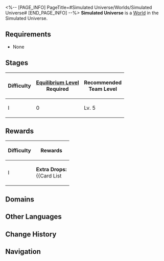 <%-- [PAGE_INFO]
PageTitle=#Simulated Universe/Worlds/Simulated Universe#
[END_PAGE_INFO] --%>
{{Domain Infobox
|title         = Simulated Universe
|image         = Simulated Universe Simulated Universe.png
|type          = Simulated Universe
|type2         = World
|mechanism     = 
|boss          = Blaze Out of Space
|requiredEL    = 
|recLevel      = 5
|recTypes      = Ice
|cost          = 40
|drops         = 
|drops_delim   = ;
|rewards       = 
}}
'''Simulated Universe''' is a [[Simulated Universe/Worlds#Worlds|World]] in the Simulated Universe.

==Requirements==
* None

==Stages==
{| class="article-table"
! Difficulty !! [[Equilibrium Level]]<br />Required !! Recommended<br />Team Level
|-
| I || 0 || Lv. 5
|}

==Rewards==
{| class="wikitable"
! Difficulty !! Rewards
|-
| I || '''Extra Drops:'''<br />{{Card List||mini=1}}
|}

==Domains==
{{Tabber
}}

==Other Languages==
{{Other Languages
|en   = Simulated Universe
|zhs  = 模拟宇宙
|zht  = 模擬宇宙
|ja   = 模擬宇宙
|ko   = 시뮬레이션 우주
|es   = Universo Simulado
|fr   = Univers simulé
|ru   = Виртуальная вселенная
|th   = Simulated Universe
|vi   = Vũ Trụ Mô Phỏng
|de   = Universum-Simulation
|id   = Simulated Universe
|pt   = Universo Simulado
}}

==Change History==
{{Change History|1.0}}

==Navigation==
{{Domain Navbox}}